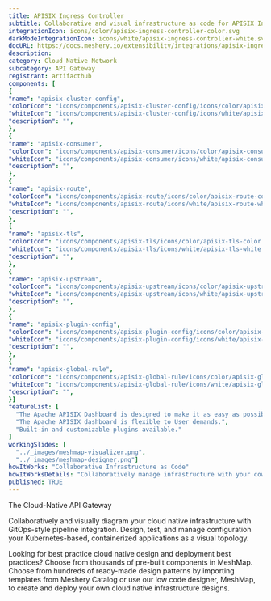 ```yaml
---
title: APISIX Ingress Controller
subtitle: Collaborative and visual infrastructure as code for APISIX Ingress Controller
integrationIcon: icons/color/apisix-ingress-controller-color.svg
darkModeIntegrationIcon: icons/white/apisix-ingress-controller-white.svg
docURL: https://docs.meshery.io/extensibility/integrations/apisix-ingress-controller
description: 
category: Cloud Native Network
subcategory: API Gateway
registrant: artifacthub
components: [
{
"name": "apisix-cluster-config",
"colorIcon": "icons/components/apisix-cluster-config/icons/color/apisix-cluster-config-color.svg",
"whiteIcon": "icons/components/apisix-cluster-config/icons/white/apisix-cluster-config-white.svg",
"description": "",
},
{
"name": "apisix-consumer",
"colorIcon": "icons/components/apisix-consumer/icons/color/apisix-consumer-color.svg",
"whiteIcon": "icons/components/apisix-consumer/icons/white/apisix-consumer-white.svg",
"description": "",
},
{
"name": "apisix-route",
"colorIcon": "icons/components/apisix-route/icons/color/apisix-route-color.svg",
"whiteIcon": "icons/components/apisix-route/icons/white/apisix-route-white.svg",
"description": "",
},
{
"name": "apisix-tls",
"colorIcon": "icons/components/apisix-tls/icons/color/apisix-tls-color.svg",
"whiteIcon": "icons/components/apisix-tls/icons/white/apisix-tls-white.svg",
"description": "",
},
{
"name": "apisix-upstream",
"colorIcon": "icons/components/apisix-upstream/icons/color/apisix-upstream-color.svg",
"whiteIcon": "icons/components/apisix-upstream/icons/white/apisix-upstream-white.svg",
"description": "",
},
{
"name": "apisix-plugin-config",
"colorIcon": "icons/components/apisix-plugin-config/icons/color/apisix-plugin-config-color.svg",
"whiteIcon": "icons/components/apisix-plugin-config/icons/white/apisix-plugin-config-white.svg",
"description": "",
},
{
"name": "apisix-global-rule",
"colorIcon": "icons/components/apisix-global-rule/icons/color/apisix-global-rule-color.svg",
"whiteIcon": "icons/components/apisix-global-rule/icons/white/apisix-global-rule-white.svg",
"description": "",
}]
featureList: [
  "The Apache APISIX Dashboard is designed to make it as easy as possible for users to operate through a frontend interface.",
  "The Apache APISIX dashboard is flexible to User demands.",
  "Built-in and customizable plugins available."
]
workingSlides: [
  "../_images/meshmap-visualizer.png",
  "../_images/meshmap-designer.png"]
howItWorks: "Collaborative Infrastructure as Code"
howItWorksDetails: "Collaboratively manage infrastructure with your coworkers synchronously sharing the same designs."
published: TRUE
---
```

<p>
The Cloud-Native API Gateway
</p>
<p>
    Collaboratively and visually diagram your cloud native infrastructure with GitOps-style pipeline integration. Design, test, and manage configuration your Kubernetes-based, containerized applications as a visual topology.
</p>
<p>
    Looking for best practice cloud native design and deployment best practices? Choose from thousands of pre-built components in MeshMap. Choose from hundreds of ready-made design patterns by importing templates from Meshery Catalog or use our low code designer, MeshMap, to create and deploy your own cloud native infrastructure designs.
</p>
